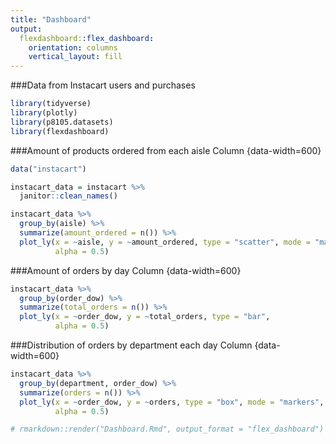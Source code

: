 ```yaml
---
title: "Dashboard"
output: 
  flexdashboard::flex_dashboard:
    orientation: columns
    vertical_layout: fill
---
```


###Data from Instacart users and purchases
```r
library(tidyverse)
library(plotly)
library(p8105.datasets)
library(flexdashboard)
```


###Amount of products ordered from each aisle
Column {data-width=600}
```r
data("instacart")

instacart_data = instacart %>% 
  janitor::clean_names()

instacart_data %>% 
  group_by(aisle) %>%  
  summarize(amount_ordered = n()) %>% 
  plot_ly(x = ~aisle, y = ~amount_ordered, type = "scatter", mode = "markers",
          alpha = 0.5)
```


###Amount of orders by day
Column {data-width=600}
```r
instacart_data %>% 
  group_by(order_dow) %>% 
  summarize(total_orders = n()) %>% 
  plot_ly(x = ~order_dow, y = ~total_orders, type = "bar",
          alpha = 0.5)
```

###Distribution of orders by department each day
Column {data-width=600}
```r
instacart_data %>% 
  group_by(department, order_dow) %>% 
  summarize(orders = n()) %>% 
  plot_ly(x = ~order_dow, y = ~orders, type = "box", mode = "markers", color = ~orders,
          alpha = 0.5)
```

```r
# rmarkdown::render("Dashboard.Rmd", output_format = "flex_dashboard")
```



